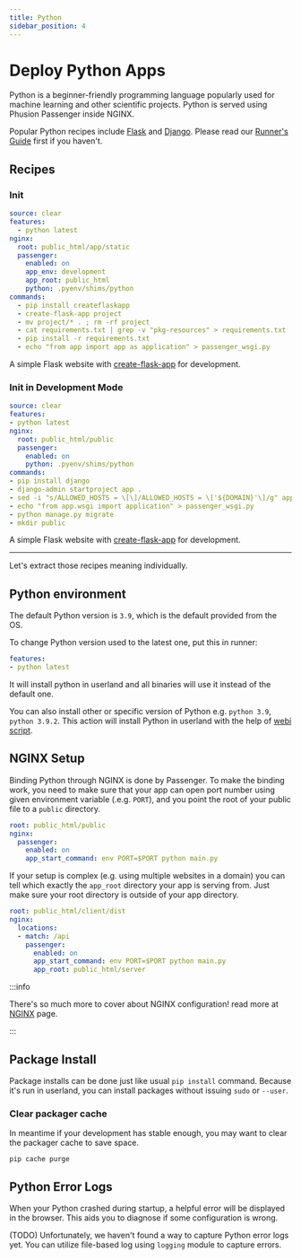 ```yaml
---
title: Python
sidebar_position: 4
---
```



# Deploy Python Apps

Python is a beginner-friendly programming language popularly used for machine learning and other scientific projects. Python is served using Phusion Passenger inside NGINX.

Popular Python recipes include [Flask](https://flask.palletsprojects.com/) and [Django](https://www.djangoproject.com/). Please read our [Runner's Guide](../features/deploy.mdx) first if you haven't.

## Recipes

<Tabs>
  <TabItem value="flask" label="Flask" default>

### Init

```yaml
source: clear
features:
  - python latest
nginx:
  root: public_html/app/static
  passenger:
    enabled: on
    app_env: development
    app_root: public_html
    python: .pyenv/shims/python
commands:
  - pip install createflaskapp
  - create-flask-app project
  - mv project/* . ; rm -rf project
  - cat requirements.txt | grep -v "pkg-resources" > requirements.txt || true
  - pip install -r requirements.txt
  - echo "from app import app as application" > passenger_wsgi.py
```

A simple Flask website with [create-flask-app](https://github.com/isakal/create-flask-app) for development.

  </TabItem>
  <TabItem value="django" label="Django">

### Init in Development Mode

```yaml
source: clear
features:
- python latest
nginx:
  root: public_html/public
  passenger:
    enabled: on
    python: .pyenv/shims/python
commands:
- pip install django
- django-admin startproject app .
- sed -i "s/ALLOWED_HOSTS = \[\]/ALLOWED_HOSTS = \['${DOMAIN}'\]/g" app/settings.py
- echo "from app.wsgi import application" > passenger_wsgi.py
- python manage.py migrate
- mkdir public
```

A simple Flask website with [create-flask-app](https://github.com/isakal/create-flask-app) for development.


  </TabItem>
</Tabs>

---


Let's extract those recipes meaning individually.

## Python environment

The default Python version is `3.9`, which is the default provided from the OS.

To change Python version used to the latest  one, put this in runner:

```yaml
features:
- python latest
```

It will install python in userland and all binaries will use it instead of the default one.

You can also install other or specific version of Python e.g. `python 3.9`,  `python 3.9.2`. This action will install Python in userland with the help of [webi script](https://webinstall.dev/python/).


## NGINX Setup

Binding Python through NGINX is done by Passenger. To make the binding work, you need to make sure that your app can open port number using given environment variable (.e.g. `PORT`), and you point the root of your public file to a `public` directory.

```yaml
root: public_html/public
nginx:
  passenger:
    enabled: on
    app_start_command: env PORT=$PORT python main.py
```

If your setup is complex (e.g. using multiple websites in a domain) you can tell which exactly the `app_root` directory your app is serving from. Just make sure your root directory is outside of your app directory.

```yaml
root: public_html/client/dist
nginx:
  locations:
  - match: /api
    passenger:
      enabled: on
      app_start_command: env PORT=$PORT python main.py
      app_root: public_html/server
```

:::info 

There's so much more to cover about NGINX configuration! read more at [NGINX](../features/nginx.mdx#configure-nginx-for-general-apps) page.

:::


## Package Install

Package installs can be done just like usual `pip install` command. Because it's run in userland, you can install packages without issuing `sudo` or `--user`.

### Clear packager cache

In meantime if your development has stable enough, you may want to clear the packager cache to save space.

```
pip cache purge
```


## Python Error Logs

When your Python crashed during startup, a helpful error will be displayed in the browser. This aids you to diagnose if some configuration is wrong.

(TODO) Unfortunately, we haven't found a way to capture Python error logs yet. You can utilize file-based log using `logging` module to capture errors.

